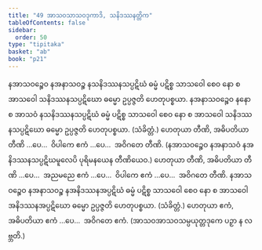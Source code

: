 ```yaml
---
title: "49 အာသဝသာသဝဒုကာဒိ, သနိဒဿနတ္တိက"
tableOfContents: false
sidebar:
  order: 50
type: "tipitaka"
basket: "ab"
book: "p21"
---
```



<DynamicBreadcrumb />

<Division number="97" book="p21" e="ch" v="40" p="369">

<Paragraph number="257" book="p21">
နအာသဝဉ္စေဝ နအနာသဝဉ္စ နသနိဒဿနသပ္ပဋိဃံ ဓမ္မံ ပဋိစ္စ သာသဝေါ စေဝ နော စ အာသဝေါ သနိဒဿနသပ္ပဋိဃော ဓမ္မော ဥပ္ပဇ္ဇတိ ဟေတုပစ္စယာ.
</Paragraph>

<Paragraph number="258" book="p21">
နအနာသဝဉ္စေဝ နနော စ အာသဝံ နသနိဒဿနသပ္ပဋိဃံ ဓမ္မံ ပဋိစ္စ သာသဝေါ စေဝ နော စ အာသဝေါ သနိဒဿနသပ္ပဋိဃော ဓမ္မော ဥပ္ပဇ္ဇတိ ဟေတုပစ္စယာ. (သံခိတ္တံ.) ဟေတုယာ တီဏိ, အဓိပတိယာ တီဏိ …ပေ…  ဝိပါကေ ဧကံ …ပေ…  အဝိဂတေ တီဏိ.
</Paragraph>

<Paragraph number="259" book="p21">
(နအာသဝဉ္စေဝ နအနာသဝံ နအနိဒဿနသပ္ပဋိဃမူလေပိ ပုရိမနယေန တီဏိယေဝ.) ဟေတုယာ တီဏိ, အဓိပတိယာ တီဏိ …ပေ…  အညမညေ ဧကံ …ပေ…  ဝိပါကေ ဧကံ …ပေ…  အဝိဂတေ တီဏိ.
</Paragraph>

<Paragraph number="260" book="p21">
နအာသဝဉ္စေဝ နအနာသဝဉ္စ နအနိဒဿနအပ္ပဋိဃံ ဓမ္မံ ပဋိစ္စ သာသဝေါ စေဝ နော စ အာသဝေါ အနိဒဿနအပ္ပဋိဃော ဓမ္မော ဥပ္ပဇ္ဇတိ ဟေတုပစ္စယာ. (သံခိတ္တံ.) ဟေတုယာ ဧကံ, အဓိပတိယာ ဧကံ …ပေ…  အဝိဂတေ ဧကံ.
</Paragraph>

<Paragraph number="261" book="p21">
(အာသဝအာသဝသမ္ပယုတ္တဒုကေ ပဉှာ န လဗ္ဘတိ.)
</Paragraph>
</Division>
